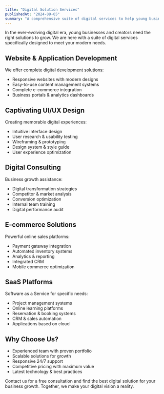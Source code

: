 ```yaml
---
title: "Digital Solution Services"
publishedAt: "2024-09-05"
summary: "A comprehensive suite of digital services to help young businesses and creators thrive in the digital era."
---
```


In the ever-evolving digital era, young businesses and creators need the right solutions to grow. We are here with a suite of digital services specifically designed to meet your modern needs.

## Website & Application Development

We offer complete digital development solutions:
- Responsive websites with modern designs
- Easy-to-use content management systems
- Complete e-commerce integration
- Business portals & analytics dashboards

## Captivating UI/UX Design

Creating memorable digital experiences:
- Intuitive interface design
- User research & usability testing
- Wireframing & prototyping
- Design system & style guide
- User experience optimization

## Digital Consulting

Business growth assistance:
- Digital transformation strategies
- Competitor & market analysis
- Conversion optimization
- Internal team training
- Digital performance audit

## E-commerce Solutions

Powerful online sales platforms:
- Payment gateway integration
- Automated inventory systems
- Analytics & reporting
- Integrated CRM
- Mobile commerce optimization

## SaaS Platforms

Software as a Service for specific needs:
- Project management systems
- Online learning platforms
- Reservation & booking systems
- CRM & sales automation
- Applications based on cloud

## Why Choose Us?

- Experienced team with proven portfolio
- Scalable solutions for growth
- Responsive 24/7 support
- Competitive pricing with maximum value
- Latest technology & best practices

Contact us for a free consultation and find the best digital solution for your business growth. Together, we make your digital vision a reality.